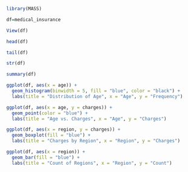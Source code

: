 ```{r}
library(MASS)
```
```{r}
df=medical_insurance
```
```{r}
View(df)
```
```{r}
head(df)
```
```{r}
tail(df)
```
```{r}
str(df)
```
```{r}
summary(df)
```
```{r}
ggplot(df, aes(x = age)) +
  geom_histogram(binwidth = 5, fill = "blue", color = "black") +
  labs(title = "Distribution of Age", x = "Age", y = "Frequency")
```
```{r}
ggplot(df, aes(x = age, y = charges)) +
  geom_point(color = "blue") +
  labs(title = "Age vs. Charges", x = "Age", y = "Charges")
```
```{r}
ggplot(df, aes(x = region, y = charges)) +
  geom_boxplot(fill = "blue") +
  labs(title = "Charges by Region", x = "Region", y = "Charges")
```
```{r}
ggplot(df, aes(x = region)) +
  geom_bar(fill = "blue") +
  labs(title = "Count of Regions", x = "Region", y = "Count")
```

